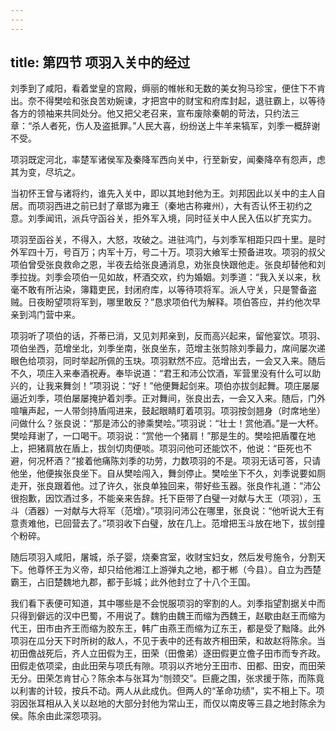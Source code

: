 ```yaml
---
---
---
```

title: 第四节 项羽入关中的经过
---




刘季到了咸阳，看着堂皇的宫殿，缛丽的帷帐和无数的美女狗马珍宝，便住下不肯出。奈不得樊哙和张良苦劝婉谏，才把宫中的财宝和府库封起，退驻霸上，以等待各方的领袖来共同处分。他又把父老召来，宣布废除秦朝的苛法，只约法三章：“杀人者死，伤人及盗抵罪。”人民大喜，纷纷送上牛羊来犒军，刘季一概辞谢不受。

项羽既定河北，率楚军诸侯军及秦降军西向关中，行至新安，闻秦降卒有怨声，虑其为变，尽坑之。

当初怀王曾与诸将约，谁先入关中，即以其地封他为王。刘邦因此以关中的主人自居。而项羽西进之前已封了章邯为雍王（秦地古称雍州），大有否认怀王初约之意。刘季闻讯，派兵守函谷关，拒外军入境，同时征关中人民入伍以扩充实力。

项羽至函谷关，不得入，大怒，攻破之。进驻鸿门，与刘季军相距只四十里。是时外军四十万，号百万；内军十万，号二十万。项羽大飨军士预备进攻。项羽的叔父项伯曾受张良救命之恩，半夜去给张良通消息，劝张良快跟他走。张良却替他和刘季拉拢。刘季会项伯一见如故，杯酒交欢，约为婚姻。刘季道：“我入关以来，秋毫不敢有所沾染，簿籍吏民，封闭府库，以等待项将军。派人守关，只是警备盗贼。日夜盼望项将军到，哪里敢反？”恳求项伯代为解释。项伯答应，并约他次早亲到鸿门营中来。

项羽听了项伯的话，芥蒂已消，又见刘邦亲到，反而高兴起来，留他宴饮。项羽、项伯坐西，范增坐北，刘季坐南，张良坐东，范增主张剪除刘季最力，席间屡次递眼色给项羽，同时举起所佩的玉玦。项羽默然不应。范增出去，一会又入来。随后不久，项庄入来奉酒祝寿。奉毕说道：“君王和沛公饮酒，军营里没有什么可以助兴的，让我来舞剑！”项羽说：“好！”他便舞起剑来。项伯亦拔剑起舞。项庄屡屡逼近刘季，项伯屡屡掩护着刘季。正对舞间，张良出去，一会又入来。随后，门外喧嚷声起，一人带剑持盾闯进来，鼓起眼睛盯着项羽。项羽按剑翘身（时席地坐）问做什么？张良说：“那是沛公的骖乘樊哙。”项羽说：“壮士！赏他酒。”是一大杯。樊哙拜谢了，一口喝干。项羽说：“赏他一个猪肩！”那是生的。樊哙把盾覆在地上，把猪肩放在盾上，拔剑切肉便啖。项羽问他可还能饮不，他说：“臣死也不避，何况杯酒？”接着他痛陈刘季的功劳，力数项羽的不是。项羽无话可答，只请他坐，他便挨张良坐下。自从樊哙闯入，舞剑停止。樊哙坐下不久，刘季说要如厕走开，张良跟着他。过了许久，张良单独回来，带好些玉器。张良作礼道：“沛公很抱歉，因饮酒过多，不能亲来告辞。托下臣带了白璧一对献与大王（项羽），玉斗（酒器）一对献与大将军（范增）。”项羽问沛公在哪里，张良说：“他听说大王有意责难他，已回营去了。”项羽收下白璧，放在几上。范增把玉斗放在地下，拔剑撞个粉碎。

随后项羽入咸阳，屠城，杀子婴，烧秦宫室，收财宝妇女，然后发号施令，分割天下。他尊怀王为义帝，却只给他湘江上游弹丸之地，都于郴（今县）。自立为西楚霸王，占旧楚魏地九郡，都于彭城；此外他封立了十八个王国。

我们看下表便可知道，其中哪些是不会悦服项羽的宰割的人。刘季指望割据关中而只得到僻远的汉中巴蜀，不用说了。魏豹由魏王而缩为西魏王，赵歇由赵王而缩为代王，田巿由齐王而缩为胶东王，韩广由燕王而缩为辽东王，都是受了黜降。此外项羽在瓜分天下时所树的敌人，不见于表中的还有故齐相田荣，和故赵将陈余。当初田儋战死后，齐人立田假为王，田荣（田儋弟）逐田假更立儋子田巿而专齐政。田假走依项梁，由此田荣与项氏有隙。项羽以齐地分王田巿、田都、田安，而田荣无分。田荣怎肯甘心？陈余本与张耳为“刎颈交”。巨鹿之围，张求援于陈，而陈竟以利害的计较，按兵不动。两人从此成仇。但两人的“革命功绩”，实不相上下。项羽因张耳相从入关以赵地的大部分封他为常山王，而仅以南皮等三县之地封陈余为侯。陈余由此深怨项羽。